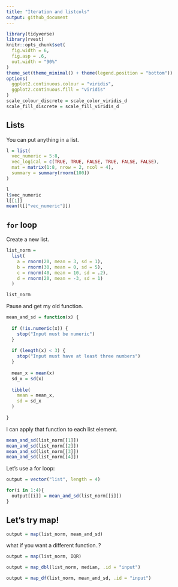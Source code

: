 ```yaml
---
title: "Iteration and listcols"
output: github_document
---
```


```r
library(tidyverse)
library(rvest)
knitr::opts_chunk$set(
  fig.width = 6,
  fig.asp = .6,
  out.width = "90%"
)
theme_set(theme_minimal() + theme(legend.position = "bottom"))
options(
  ggplot2.continuous.colour = "viridis",
  ggplot2.continuous.fill = "viridis"
)
scale_colour_discrete = scale_color_viridis_d
scale_fill_discrete = scale_fill_viridis_d
```

## Lists

You can put anything in a list. 

```r
l = list(
  vec_numeric = 5:8,
  vec_logical = c(TRUE, TRUE, FALSE, TRUE, FALSE, FALSE),
  mat = matrix(1:8, nrow = 2, ncol = 4),
  summary = summary(rnorm(100))
)
```

```r
l
l$vec_numeric
l[[1]]
mean(l[["vec_numeric"]])
```

## `for` loop

Create a new list.

```r
list_norm = 
  list(
    a = rnorm(20, mean = 3, sd = 1),
    b = rnorm(30, mean = 0, sd = 5),
    c = rnorm(40, mean = 10, sd = .2),
    d = rnorm(20, mean = -3, sd = 1)
  )
```

```r
list_norm
```

Pause and get my old function.

```r
mean_and_sd = function(x) {
  
  if (!is.numeric(x)) {
    stop("Input must be numeric")
  }
  
  if (length(x) < 3) {
    stop("Input must have at least three numbers")
  }
  
  mean_x = mean(x)
  sd_x = sd(x)
  
  tibble(
    mean = mean_x,
    sd = sd_x
  )
  
}
```

I can apply that function to each list element.

```r

mean_and_sd(list_norm[[1]])
mean_and_sd(list_norm[[2]])
mean_and_sd(list_norm[[3]])
mean_and_sd(list_norm[[4]])

```

Let's use a for loop:

```r
output = vector("list", length = 4)

for(i in 1:4){
  output[[i]] = mean_and_sd(list_norm[[i]])
}
```

## Let's try map!


```r
output = map(list_norm, mean_and_sd)
```

what if you want a different function..?

```r
output = map(list_norm, IQR)
```

```r
output = map_dbl(list_norm, median, .id = "input")
```


```r
output = map_df(list_norm, mean_and_sd, .id = "input")
```


























